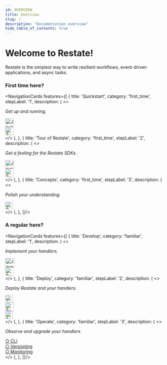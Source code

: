 ```yaml
---
id: OVERVIEW
title: Overview
slug: /
description: "Documentation overview"
hide_table_of_contents: true
---
```



# Welcome to Restate!

Restate is the simplest way to write resilient workflows, event-driven applications, and async tasks.

### First time here?

<NavigationCards features={[
    {
        title: 'Quickstart',
        category: 'first_time',
        stepLabel: '1',
        description: (
            <>
                <p className="font-size-90 margin--none">
                    <i>Get up and running.</i>
                </p>
                <div id="overviewButtonDiv"><a className="overviewButton btn btn-primary btn-lg firstTimeButton"
                                               href="/get_started/quickstart?sdk=java"
                                               role="button"><img className="buttonIcon" src="/img/java.svg" width="28"
                                                                                   alt="Java SDK Documentation"></img></a></div>
                <div id="overviewButtonDiv"><a className="overviewButton btn btn-primary btn-lg firstTimeButton"
                                               href="/get_started/quickstart?sdk=ts"
                                               role="button"><img className="buttonIcon" src="/img/typescript.svg" width="26"
                                                                  alt="TypeScript Documentation"></img></a></div>
            </>
        ),
    },
    {
        title: 'Tour of Restate',
        category: 'first_time',
        stepLabel: '2',
        description: (
            <>
                <p className="font-size-90 margin--none">
                    <i>Get a feeling for the Restate SDKs.</i>
                </p>
                <div id="overviewButtonDiv"><a className="overviewButton btn btn-primary btn-lg firstTimeButton"
                                               href="/get_started/tour?sdk=java"
                                               role="button"><img className="buttonIcon" src="/img/java.svg" width="28"
                                                                  alt="Java SDK Documentation"></img></a></div>
                <div id="overviewButtonDiv"><a className="overviewButton btn btn-primary btn-lg firstTimeButton"
                                               href="/get_started/tour?sdk=ts"
                                               role="button"><img className="buttonIcon" src="/img/typescript.svg" width="26"
                                                                  alt="TypeScript Documentation"></img></a></div>
            </>
        ),
    },
    {
        title: 'Concepts',
        category: 'first_time',
        stepLabel: '3',
        description: (
            <>
                <p className="font-size-90 margin--none">
                    <i>Polish your understanding.</i>
                </p>
                <div id="overviewButtonDiv"><a className="overviewButton btn btn-primary btn-lg firstTimeButton"
                                               href="/concepts/durable_building_blocks"
                                               role="button"><img className="buttonIcon" src="/img/arrow-right.svg" width="24"
                                                                  alt="TypeScript Documentation"></img></a></div>
            </>
        ),
    },
]}/>

### A regular here?

<NavigationCards features={[
    {
        title: 'Develop',
        category: 'familiar',
        stepLabel: '1',
        description: (
            <>
                <p className="font-size-90 margin--none">
                    <i>Implement your handlers.</i>
                </p>
                <div id="overviewButtonDiv"><a className="overviewButton btn btn-primary btn-lg familiarButton"
                                               href="/category/java-sdk"
                                               role="button"><img className="buttonIcon" src="/img/java.svg" width="30"
                                                                  alt="Java SDK Documentation"></img></a></div>
                <div id="overviewButtonDiv"><a className="overviewButton btn btn-primary btn-lg familiarButton"
                                               href="/category/typescript-sdk"
                                               role="button"><img className="buttonIcon" src="/img/typescript.svg" width="26"
                                                                  alt="TypeScript Documentation"></img></a></div>
            </>
        ),
    },
    {
        title: 'Deploy',
        category: 'familiar',
        stepLabel: '2',
        description: (
            <>
                <p className="font-size-90 margin--none">
                    <i>Deploy Restate and your handlers.</i>
                </p>
                <div id="overviewButtonDiv"><a className="overviewButton btn btn-primary btn-lg familiarButton"
                                               href="/deploy/kubernetes"
                                               role="button"><img className="buttonIcon" src="/img/kubernetes-logo.svg" width="24"
                                                                  alt="Java SDK Documentation"></img> <span className="buttonText"></span></a></div>
                <div id="overviewButtonDiv"><a className="overviewButton btn btn-primary btn-lg familiarButton"
                                               href="/category/aws--aws-lambda"
                                               role="button"><img className="buttonIcon" src="/img/aws-logo.svg" width="28"
                                                                  alt="TypeScript Documentation"></img></a></div>
                <div id="overviewButtonDiv"><a className="overviewButton btn btn-primary btn-lg familiarButton text--primary"
                                               href="/deploy/restate_cloud"
                                               role="button"><img className="buttonIcon" src="/img/logo-only.svg" width="24"
                                                                  alt="TypeScript Documentation"/> <span className="buttonText"></span></a></div>
            </>
        ),
    },
    {
        title: 'Operate',
        category: 'familiar',
        stepLabel: '3',
        description: (
            <>
                <p className="font-size-90 margin--none">
                    <i>Observe and upgrade your handlers.</i>
                </p>
                <div id="overviewButtonDiv"><a className="overviewButton btn btn-primary btn-lg familiarButton text-grey"
                                               href="/operate/cli"
                                               role="button">○ CLI</a></div>
                <div id="overviewButtonDiv"><a className="overviewButton btn btn-primary btn-lg familiarButton text-grey"
                                               href="/operate/versioning"
                                               role="button">○ Versioning</a></div>
                <div id="overviewButtonDiv"><a className="overviewButton btn btn-primary btn-lg familiarButton text-grey"
                                               href="/category/monitoring"
                                               role="button">○ Monitoring</a></div>
            </>
        ),
    },
]}/>
